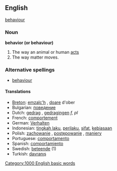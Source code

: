 ==English==

{{synch}} [[behaviour]]

===Noun===
'''behavior (or behaviour)'''

#The way an animal or human [[act]]s
#The way matter moves. 
===Alternative spellings===
* [[behaviour]]

====Translations====
*[[Breton]]: [[emzalc'h]] {{m}}, [[doare]] d'ober {{m}}
*Bulgarian: [[поведение]] {{n}}
*Dutch: [[gedrag]] {{n}}, [[gedragingen]] ''f, pl''
*French: [[comportement]] {{m}}
*German: [[Verhalten]] {{n}}
*Indonesian: [[tingkah laku]], [[perilaku]], [[sifat]], [[biasa|kebiasaan]]
*Polish: [[zachowanie]] {{n}}, [[postępowanie]] {{n}}, [[maniery]] {{p}}
*Portuguese: [[comportamento]]
*Spanish: [[comportamiento]]
*Swedish: [[beteende]] {{n}} (1)
*Turkish: [[davranış]]
[[Category:1000 English basic words]]